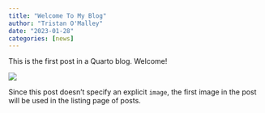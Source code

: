 ```yaml
---
title: "Welcome To My Blog"
author: "Tristan O'Malley"
date: "2023-01-28"
categories: [news]
---
```


This is the first post in a Quarto blog. Welcome!

![](thumbnail.jpg)

Since this post doesn't specify an explicit `image`, the first image in the post will be used in the listing page of posts.

